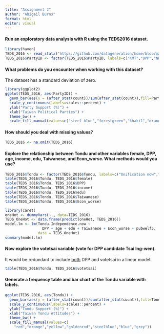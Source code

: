 ---
title: "Assignment 2"
author: "Abigail Burns"
format: html
editor: visual
---

#### Run an exploratory data analysis with R using the TEDS2016 dataset.

```{r}
library(haven)
TEDS_2016 <- read_stata("https://github.com/datageneration/home/blob/master/DataProgramming/data/TEDS_2016.dta?raw=true")
TEDS_2016$PartyID <- factor(TEDS_2016$PartyID, labels=c("KMT","DPP","NP","PFP", "TSU","NPP","NA"))
```

#### What problems do you encounter when working with this dataset?

The dataset has a standard deviation of zero.

```{r}
library(ggplot2)
ggplot(TEDS_2016, aes(PartyID)) + 
  geom_bar(aes(y = (after_stat(count))/sum(after_stat(count)),fill=PartyID)) + 
  scale_y_continuous(labels=scales::percent) +
  ylab("Party Support (%)") + 
  xlab("Taiwan Political Parties") + 
  theme_bw() + 
  scale_fill_manual(values=c("steel blue","forestgreen","khaki1","orange","goldenrod","yellow","grey"))
```

#### How should you deal with missing values?

```{r}
TEDS_2016 <- na.omit(TEDS_2016)
```

#### Explore the relationship between Tondu and other variables female, DPP, age, income, edu, Taiwanese, and Econ_worse. What methods would you use?

```{r}
TEDS_2016$Tondu <- factor(TEDS_2016$Tondu, labels=c("Unification now","Status quo, unif. in future","Status quo, decide later","Status quo forever","Status quo, indep. in future","Independence now","No response"))
table(TEDS_2016$Tondu, TEDS_2016$female)
table(TEDS_2016$Tondu, TEDS_2016$DPP)
table(TEDS_2016$Tondu, TEDS_2016$income)
table(TEDS_2016$Tondu, TEDS_2016$edu)
table(TEDS_2016$Tondu, TEDS_2016$Taiwanese)
table(TEDS_2016$Tondu, TEDS_2016$Econ_worse)
```

```{r}
library(caret)
oneHot <- dummyVars(~., data=TEDS_2016)
TEDS_OneHot <- data.frame(predict(oneHot, TEDS_2016))
model.lm <- lm(Tondu.Independence.now ~ 
                 DPP + age + edu + Taiwanese + Econ_worse + pubwelf5,
               data = TEDS_OneHot)
summary(model.lm)
```

#### Now explore the votetsai variable (vote for DPP candidate Tsai Ing-wen).

It would be redundant to include [both]{.underline} DPP and votetsai in a linear model.

```{r}
table(TEDS_2016$Tondu, TEDS_2016$votetsai)
```

#### Generate a frequency table and bar chart of the Tondu variable with labels.

```{r}
ggplot(TEDS_2016, aes(Tondu)) + 
  geom_bar(aes(y = (after_stat(count))/sum(after_stat(count)),fill=Tondu)) + 
  scale_y_continuous(labels=scales::percent) +
  ylab("Tondu Support (%)") + 
  xlab("Taiwan Tondu Attitudes") + 
  theme_bw() + 
  scale_fill_manual(values=c(
    "red","orange","yellow","goldenrod","steelblue","blue","grey"))
```

